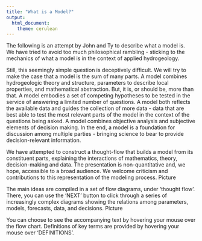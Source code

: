 ```yaml
---
title: "What is a Model?"
output: 
  html_document:
    theme: cerulean 
---
```


The following is an attempt by John and Ty to describe what a model is.  
We have tried to avoid too much philosophical rambling - sticking to the mechanics of what a model is in the context of applied hydrogeology. 

Still, this seemingly simple question is deceptively difficult.  We will try to make the case that a model is the sum of many parts.  A model combines hydrogeologic theory and structure, parameters to describe local properties, and mathematical abstraction.  But, it is, or should be, more than that.  A model embodies a set of competing hypotheses to be tested in the service of answering a limited number of questions.  A model both reflects the available data and guides the collection of more data - data that are best able to test the most relevant parts of the model in the context of the questions being asked.  A model combines objective analysis and subjective elements of decision making.  In the end, a model is a foundation for discussion among multiple parties - bringing science to bear to provide decision-relevant information.

We have attempted to construct a thought-flow that builds a model from its constituent parts, explaining the interactions of mathematics, theory, decision-making and data.  The presentation is non-quantitative and, we hope, accessible to a broad audience.  We welcome criticism and contributions to this representation of the modeling process.
Picture

The main ideas are compiled in a set of flow diagrams, under 'thought flow'.  There, you can use the 'NEXT' button to click through a series of increasingly complex diagrams showing the relations among parameters, models, forecasts, data, and decisions.
Picture

You can choose to see the accompanying text by hovering your mouse over the flow chart.  Definitions of key terms are provided by hovering your mouse over 'DEFINITIONS'.



